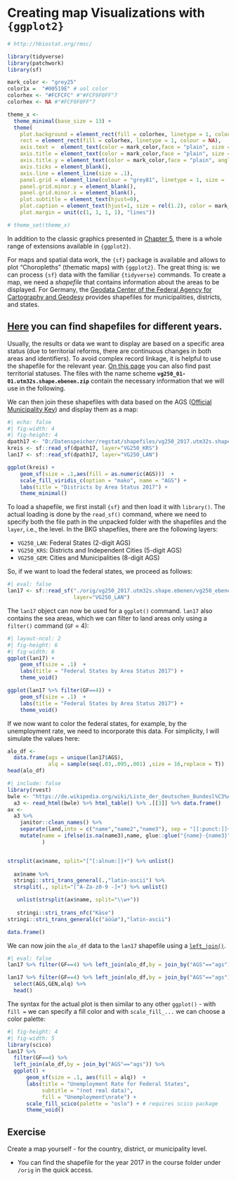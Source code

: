 
# Creating map Visualizations with `{ggplot2}` {#map}

```r
# http://hbiostat.org/rmsc/

library(tidyverse)
library(patchwork)
library(sf)

mark_color <- "grey25"
color1x =  "#00519E" # uol color
colorhex <- "#FCFCFC" #"#FCF9F0FF"7
colorhex <- NA #"#FCF9F0FF"7

theme_x <- 
  theme_minimal(base_size = 13) +
  theme(
    plot.background = element_rect(fill = colorhex, linetype = 1, colour = NA),
    rect = element_rect(fill = colorhex, linetype = 1, colour = NA),
    axis.text =  element_text(color = mark_color,face = "plain", size = rel(.75), angle = 0), 
    axis.title = element_text(color = mark_color,face = "plain", size = rel(1), angle = 0), 
    axis.title.y = element_text(color = mark_color,face = "plain", angle = 0,vjust = .5), 
    axis.ticks = element_blank(),
    axis.line = element_line(size = .1), 
    panel.grid = element_line(colour = "grey81", linetype = 1, size = .15), 
    panel.grid.minor.y = element_blank(), 
    panel.grid.minor.x = element_blank(), 
    plot.subtitle = element_text(hjust=0),
    plot.caption = element_text(hjust=1, size = rel(1.2), color = mark_color),
    plot.margin = unit(c(1, 1, 1, 1), "lines"))

# theme_set(theme_x)

```

In addition to the classic graphics presented in [Chapter 5](#viz), there is a whole range of extensions available in `{ggplot2}`.


For maps and spatial data work, the `{sf}` package is available and allows to plot "Choropleths" (thematic maps) with `{ggplot2}`.
The great thing is: we can process `{sf}` data with the familiar `{tidyverse}` commands. 
To create a map, we need a *shapefile* that contains information about the areas to be displayed. 
For Germany, the [Geodata Center of the Federal Agency for Cartography and Geodesy](http://gdz.bkg.bund.de/) provides shapefiles for municipalities, districts, and states.

::: {.callout-tip}
## [Here](https://daten.gdz.bkg.bund.de/produkte/vg/vg250_ebenen_0101/) you can find shapefiles for different years.

Usually, the results or data we want to display are based on a specific area status (due to territorial reforms, there are continuous changes in both areas and identifiers).
To avoid complex record linkage, it is helpful to use the shapefile for the relevant year. 
[On this page](https://daten.gdz.bkg.bund.de/produkte/vg/vg250_ebenen_0101/) you can also find past territorial statuses.
The files with the name scheme **`vg250_01-01.utm32s.shape.ebenen.zip`** contain the necessary information that we will use in the following.

:::

We can then join these shapefiles with data based on the AGS ([Official Municipality Key](https://de.wikipedia.org/wiki/Amtlicher_Gemeindeschl%C3%BCssel)) and display them as a map:

```r
#| echo: false
#| fig-width: 4
#| fig-height: 4
dpath17 <- "D:/Datenspeicher/regstat/shapefiles/vg250_2017.utm32s.shape.ebenen/vg250_ebenen"
kreis <- sf::read_sf(dpath17, layer="VG250_KRS")
lan17 <- sf::read_sf(dpath17, layer="VG250_LAN")

ggplot(kreis) + 
    geom_sf(size = .1,aes(fill = as.numeric(AGS)))  +
    scale_fill_viridis_c(option = "mako", name = "AGS") +
    labs(title = "Districts by Area Status 2017") +
    theme_minimal()
```

To load a shapefile, we first install `{sf}` and then load it with `library()`. 
The actual loading is done by the `read_sf()` command, where we need to specify both the file path in the unpacked folder with the shapefiles and the `layer`, i.e., the level. 
In the BKG shapefiles, there are the following layers:

+ `VG250_LAN`: Federal States (2-digit AGS)
+ `VG250_KRS`: Districts and Independent Cities (5-digit AGS)
+ `VG250_GEM`: Cities and Municipalities (8-digit AGS)

So, if we want to load the federal states, we proceed as follows:
```r
#| eval: false
lan17 <- sf::read_sf("./orig/vg250_2017.utm32s.shape.ebenen/vg250_ebenen",
                     layer="VG250_LAN")
```

The `lan17` object can now be used for a `ggplot()` command.
`lan17` also contains the sea areas, which we can filter to land areas only using a `filter()` command (`GF` = 4):
```r
#| layout-ncol: 2
#| fig-height: 6
#| fig-width: 6
ggplot(lan17) + 
    geom_sf(size = .1)  +
    labs(title = "Federal States by Area Status 2017") +
    theme_void()

ggplot(lan17 %>% filter(GF==4)) + 
    geom_sf(size = .1)  +
    labs(title = "Federal States by Area Status 2017") +
    theme_void()
```


If we now want to color the federal states, for example, by the unemployment rate, we need to incorporate this data. 
For simplicity, I will simulate the values here:

```r
alo_df <- 
  data.frame(ags = unique(lan17$AGS),
             alq = sample(seq(.03,.095,.001) ,size = 16,replace = T))
head(alo_df)
```


```r
#| include: false
library(rvest)
bwle <- "https://de.wikipedia.org/wiki/Liste_der_deutschen_Bundesl%C3%A4nder_nach_Arbeitslosenquote"
  a3 <- read_html(bwle) %>% html_table() %>% .[[3]] %>% data.frame()
ax <- 
  a3 %>% 
    janitor::clean_names() %>% 
    separate(land,into = c("name","name2","name3"), sep = "[[:punct:]]+") %>% 
    mutate(name = ifelse(is.na(name3),name, glue::glue("{name}-{name3}"))
           )


strsplit(ax$name, split="[^[:alnum:]]+") %>% unlist()
  
  ax$name %>% 
  stringi::stri_trans_general(.,"latin-ascii") %>% 
  strsplit(., split="[^A-Za-z0-9 -]+") %>% unlist()

   unlist(strsplit(ax$name, split="\\w+"))
   
   stringi::stri_trans_nfc("Käse")
stringi::stri_trans_general(c("äöüø"),"latin-ascii")

data.frame()
```

We can now join the `alo_df` data to the `lan17` shapefile using a [`left_join()`](#join).
```r
#| eval: false
lan17 %>% filter(GF==4) %>% left_join(alo_df,by = join_by("AGS"=="ags"))
```

```r
lan17 %>% filter(GF==4) %>% left_join(alo_df,by = join_by("AGS"=="ags")) %>% 
  select(AGS,GEN,alq) %>% 
  head()
```

The syntax for the actual plot is then similar to any other `ggplot()` - with `fill =` we can specify a fill color and with `scale_fill_...` we can choose a color palette:
```r
#| fig-height: 4
#| fig-width: 5
library(scico)
lan17 %>% 
  filter(GF==4) %>% 
  left_join(alo_df,by = join_by("AGS"=="ags")) %>% 
  ggplot() + 
      geom_sf(size = .1, aes(fill = alq))  +
      labs(title = "Unemployment Rate for Federal States",
           subtitle = "(not real data)",
           fill = "Unemployment\nrate") +
      scale_fill_scico(palette = "oslo") + # requires scico package
      theme_void()
```


## Exercise

Create a map yourself - for the country, district, or municipality level.

+ You can find the shapefile for the year 2017 in the course folder under `/orig` in the quick access.